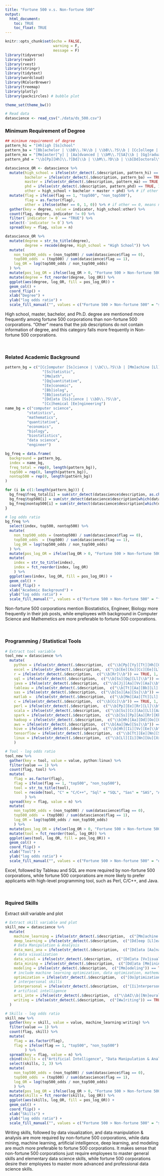 ```yaml
---
title: "Fortune 500 v.s. Non-fortune 500" 
output: 
  html_document:
    toc: TRUE
    toc_float: TRUE
---
```


```r
knitr::opts_chunk$set(echo = FALSE, 
                      warning = F, 
                      message = F)
library(tidyverse)
library(readr)
library(rvest)
library(stringr)
library(tidytext)
library(wordcloud)
library(RColorBrewer)
library(treemap)
library(plotly)
library(packcircles) # bubble plot

theme_set(theme_bw())
```


```r
# Read data
datascience <- read_csv("./data/ds_500.csv")
```

### Minimum Requirement of Degree

```r
## minimum requirement of degree
pattern_hi = "[Hh]igh [Ss]chool"
pattern_ba = "[Bb]achelor | \\bB\\.?A\\b | \\bB\\.?S\\b | [Cc]ollege | [Dd]egree"
pattern_ma = "[Mm]aster[^y] | [Aa]dvanced | \\bM\\.?[SA]\\b | [Gg]raduate"
pattern_phd = "\\b[Pp][Hh]\\.?[Dd]\\b | \\bM\\.?D\\b | \\b[Dd]octoral\\b"
```

```r
datascience_OR <- datascience %>% 
  mutate(high_school = ifelse(str_detect(.$description, pattern_hi) == TRUE, 1, 0),
         bachelor = ifelse(str_detect(.$description, pattern_ba) == TRUE, 1, 0),
         master = ifelse(str_detect(.$description, pattern_ma) == TRUE, 1, 0), 
         phd = ifelse(str_detect(.$description, pattern_phd) == TRUE, 1, 0), 
         other = high_school + bachelor + master + phd) %>% # if other == 0, means non degree has been found
  mutate(flag = ifelse(flag == 1, "top500", "non_top500"), 
         flag = as.factor(flag), 
         other = ifelse(other == 0, 1, 0)) %>% # if other == 0, means non degree has been found
  gather(key = degree, value = indicator, high_school:other) %>% 
  count(flag, degree, indicator != 0) %>% 
  filter(`indicator != 0` == "TRUE") %>% 
  select(-`indicator != 0`) %>% 
  spread(key = flag, value = n)

datascience_OR %>% 
  mutate(degree = str_to_title(degree),
         degree = recode(degree, High_school = "High School")) %>% 
  mutate(
    non_top500_odds = (non_top500) / sum(datascience$flag == 0),
    top500_odds  = (top500) / sum(datascience$flag == 1),
    log_OR = log(top500_odds / non_top500_odds)
  ) %>% 
  mutate(pos_log_OR = ifelse(log_OR > 0, "Fortune 500 > Non-fortune 500", "Non-fortune 500 > Fortune 500")) %>% 
  mutate(degree = fct_reorder(degree, log_OR)) %>%
  ggplot(aes(degree, log_OR, fill = pos_log_OR)) +
  geom_col() +
  coord_flip() +
  xlab("Degree") +
  ylab("log odds ratio") +
  scale_fill_manual("", values = c("Fortune 500 > Non-fortune 500" = "steelblue", "Non-fortune 500 > Fortune 500" = "black"))
```


High school, master, bachelor, and Ph.D. degree are mentioned more frequently among fortune 500 corporations than non-fortune 500 corporations. “Other” means that the job descriptions do not contain information of degree, and this category falls more frequently in Non-fortune 500 corporations.

<br/>

### Related Academic Background

```r
pattern_bg = c("[Cc]omputer [Ss]cience | \\bC\\.?S\\b | [Mm]achine [Ll]earning | \\bM\\.?L\\b", 
                 "[Ss]tatistic", 
                 "[Mm]ath", 
                 "[Qq]uantitative", 
                 "[Ee]conomic", 
                 "[Bb]iolog", 
                 "[Bb]iostatis", 
                 "[Dd]ata [Ss]cience | \\bD\\.?S\\b", 
                 "[Cc]hemical [Ee]ngineering")
name_bg = c("computer science", 
          "statistics", 
          "mathematics", 
          "quantitative", 
          "economics", 
          "biology", 
          "biostatistics", 
          "data science", 
          "engineer")

bg_freq = data.frame(
  background = pattern_bg, 
  index = name_bg, 
  freq_total = rep(0, length(pattern_bg)), 
  top500 = rep(0, length(pattern_bg)), 
  nontop500 = rep(0, length(pattern_bg)) 
)

for (i in c(1:length(pattern_bg))) {
  bg_freq$freq_total[i] = sum(str_detect(datascience$description, as.character(bg_freq$background[i])))
  bg_freq$top500[i] = sum(str_detect(datascience$description[which(datascience$flag == 1)], as.character(bg_freq$background[i])))
  bg_freq$nontop500[i] = sum(str_detect(datascience$description[which(datascience$flag == 0)], as.character(bg_freq$background[i])))
}

# log odds ratio
bg_freq %>% 
  select(index, top500, nontop500) %>% 
  mutate(
    non_top500_odds = (nontop500) / sum(datascience$flag == 0),
    top500_odds  = (top500) / sum(datascience$flag == 1),
    log_OR = log(top500_odds / non_top500_odds)
  ) %>% 
  mutate(pos_log_OR = ifelse(log_OR > 0, "Fortune 500 > Non-fortune 500", "Non-fortune 500 > Fortune 500")) %>% 
  mutate(
    index = str_to_title(index),
    index = fct_reorder(index, log_OR)
    ) %>%
  ggplot(aes(index, log_OR, fill = pos_log_OR)) +
  geom_col() +
  coord_flip() +
  xlab("Academic Background") +
  ylab("log odds ratio") +
  scale_fill_manual("", values = c("Fortune 500 > Non-fortune 500" = "firebrick3", "Non-fortune 500 > Fortune 500" = "black"))
```

Non-fortune 500 corporations mention Biostatistics, Engineer, Biology more frequently in their job posts, while employees with background in Computer Science and Mathemetics are more preferable to fortune 500 corporations.

<br/>

### Programming / Statistical Tools

```r
# Extract tool variable
tool_new = datascience %>% 
  mutate(
    python = ifelse(str_detect(.$description,  c("\\b[Pp][Yy][Tt][Hh][Oo][Nn]\\b")) == TRUE, 1, 0),
    excel = ifelse(str_detect(.$description,  c("\\b[Ee][Xx][Cc][Ee][Ll]\\b")) == TRUE, 1, 0),
    r = ifelse(str_detect(.$description,  c("\\b[Rr]\\b")) == TRUE, 1, 0),
    sql = ifelse(str_detect(.$description,  c("\\b[Ss][Qq][Ll]\\b")) == TRUE, 1, 0),
    java = ifelse(str_detect(.$description,  c("\\b[Jj][Aa][Vv][Aa]\\b")) == TRUE, 1, 0),
    tableau = ifelse(str_detect(.$description,  c("\\b[Tt][Aa][Bb][Ll][Ee][Aa][Uu]\\b")) == TRUE, 1, 0),
    sas = ifelse(str_detect(.$description,  c("\\b[Ss][Aa][Ss]\\b")) == TRUE, 1, 0),
    matlab =  ifelse(str_detect(.$description,  c("\\b[Mm][Aa][Tt][Ll][Aa][Bb]\\b")) == TRUE, 1, 0),
    c = ifelse(str_detect(.$description,  c("\\b[Cc]\\b")) == TRUE, 1, 0),
    perl = ifelse(str_detect(.$description,  c("\\b[Pp][Ee][Rr][Ll]\\b")) == TRUE, 1, 0), 
    scala = ifelse(str_detect(.$description,  c("\\b[Ss][Cc][Aa][Ll][Aa]\\b")) == TRUE, 1, 0), 
    spark = ifelse(str_detect(.$description,  c("\\b[Ss][Pp][Aa][Rr][Kk]\\b")) == TRUE, 1, 0), 
    hadoop = ifelse(str_detect(.$description,  c("\\b[Hh][Aa][Dd][Oo][Oo][Pp]\\b")) == TRUE, 1, 0), 
    aws = ifelse(str_detect(.$description,  c("\\b[Aa][Ww][Ss]\\b")) == TRUE, 1, 0),
    hive = ifelse(str_detect(.$description,  c("\\b[Hh][Ii][Vv][Ee]\\b")) == TRUE, 1, 0),
    tensorflow = ifelse(str_detect(.$description,  c("\\b[Tt][Ee][Nn][Ss][Oo][Rr][Ff][Ll][Oo][Ww]\\b")) == TRUE, 1, 0),
    linux = ifelse(str_detect(.$description,  c("\\b[Ll][Ii][Nn][Uu][Xx]\\b")) == TRUE, 1, 0)
    )
```


```r
# Tool - log odds ratio
tool_new %>% 
  gather(key = tool, value = value, python:linux) %>%
  filter(value == 1) %>% 
  count(flag, tool) %>% 
  mutate(
    flag = as.factor(flag),
    flag = ifelse(flag == 1, "top500", "non_top500"),
    tool = str_to_title(tool),
    tool = recode(tool, "C" = "C/C++", "Sql" = "SQL", "Sas" = "SAS", "Aws" = "AWS")
         ) %>% 
  spread(key = flag, value = n) %>% 
  mutate(
    non_top500_odds = (non_top500) / sum(datascience$flag == 0),
    top500_odds  = (top500) / sum(datascience$flag == 1),
    log_OR = log(top500_odds / non_top500_odds)
    ) %>% 
  mutate(pos_log_OR = ifelse(log_OR > 0, "Fortune 500 > Non-fortune 500", "Non-fortune 500 > Fortune 500")) %>% 
  mutate(tool = fct_reorder(tool, log_OR)) %>%
  ggplot(aes(tool, log_OR, fill = pos_log_OR)) +
  geom_col() +
  coord_flip() +
  xlab("Tool") +
  ylab("log odds ratio") +
  scale_fill_manual("", values = c("Fortune 500 > Non-fortune 500" = "orange", "Non-fortune 500 > Fortune 500" = "black"))
```

Excel, followed by Tableau and SQL are more required by non-fortune 500 corporations, while fortune 500 corporations are more likely to prefer applicants with high-level programming tool, such as Perl, C/C++, and Java.


<br/>

### Rquired Skills 

Extract skill variable and plot

```r
# Extract skill variable and plot
skill_new = datascience %>%
  mutate(
    machine_learning = ifelse(str_detect(.$description,  c("[Mm]achine [Ll]earning")) == TRUE, 1, 0),
    deep_learning = ifelse(str_detect(.$description,  c("[Dd]eep [Ll]earning")) == TRUE, 1, 0),
    # Data Manipulation & Analysis
    data_mani_ana = ifelse(str_detect(.$description,  c("[Dd]ata [Aa]nalysis|[Dd]ata [Mm]anipulation|[Dd]ata [Mm]anagement|[Dd]ata [Ee]valuation|[Ss]tatistical [Aa]nalysis|[Rr]egression")) == TRUE, 1, 0),
    # data visualization
    data_visul = ifelse(str_detect(.$description,  c("[Dd]ata [Vv]isualization")) == TRUE, 1, 0),
    data_mining = ifelse(str_detect(.$description,  c("[Dd]ata [Mm]ining")) == TRUE, 1, 0),
    modeling = ifelse(str_detect(.$description,  c("[Mm]odeling")) == TRUE, 1, 0),
    # include machine learning optimization, data optimization, mathematical optimization???
    optimization = ifelse(str_detect(.$description,  c("[Oo]ptimization")) == TRUE, 1, 0),
    # interpersonal skills
    interpersonal = ifelse(str_detect(.$description,  c("[Ii]nterpersonal [Ss]kill|[Cc]ommunication|[Ll]istening [Ss]kill|[Tt]eam [Ww]orking|[Nn]egotiation|[Ee]motional [Ii]ntelligence|[Cc]onflict [Rr]esolution|[Pp]roblem [Ss]olving|[Dd]ecision [Mm]aking")) == TRUE, 1, 0),
    # artifical intelligence
    arti_inte = ifelse(str_detect(.$description,  c("\\bAI\\b|[Nn]eural [Nn]etwork")) == TRUE, 1, 0),
    writing = ifelse(str_detect(.$description,  c("[Ww]riting")) == TRUE, 1, 0)
  )
```


```r
# Skills - log odds ratio
skill_new %>% 
  gather(key = skill, value = value, machine_learning:writing) %>%
  filter(value == 1) %>% 
  count(flag, skill) %>% 
  mutate(
    flag = as.factor(flag),
    flag = ifelse(flag == 1, "top500", "non_top500")
         ) %>% 
  spread(key = flag, value = n) %>% 
  cbind(skills = c("Artificial Intelligence", "Data Manipulation & Analysis", "Data Mining", "Data Visualization", "Deep Learning", "Interpersonal Skills", "Machine Learning", "Modeling", "Optimization", "Writing Skills")) %>% 
  select(skills, 2, 3) %>% 
  mutate(
    non_top500_odds = (non_top500) / sum(datascience$flag == 0),
    top500_odds  = (top500) / sum(datascience$flag == 1),
    log_OR = log(top500_odds / non_top500_odds)
    ) %>% 
  mutate(pos_log_OR = ifelse(log_OR > 0, "Fortune 500 > Non-fortune 500", "Non-fortune 500 > Fortune 500")) %>% 
  mutate(skills = fct_reorder(skills, log_OR)) %>%
  ggplot(aes(skills, log_OR, fill = pos_log_OR)) +
  geom_col() +
  coord_flip() +
  xlab("Skills") +
  ylab("log odds ratio") +
  scale_fill_manual("", values = c("Fortune 500 > Non-fortune 500" = "springgreen4", "Non-fortune 500 > Fortune 500" = "black"))

```

Writing skills, followed by data visualization, and data manipulation & analysis are more required by non-fortune 500 corporations, while data mining, machine learning, artificial intelligence, deep learning, and modeling are much more preferable to fortune 500 corporations. It makes sense that non-fortune 500 corporations just require employees to master general skills and elementary data science skills, while fortune 500 corporations desire their employees to master more advanced and professional data science skills.
